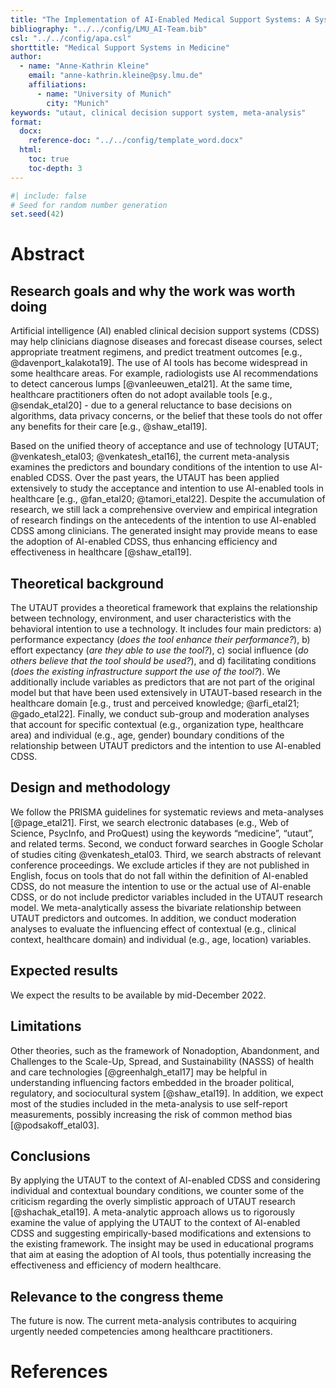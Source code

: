 ```yaml
---
title: "The Implementation of AI-Enabled Medical Support Systems: A Systematic Review and Meta-Analysis Based on the Universal Theory of Acceptance and Use of Technology"
bibliography: "../../config/LMU_AI-Team.bib"
csl: "../../config/apa.csl"
shorttitle: "Medical Support Systems in Medicine"
author: 
  - name: "Anne-Kathrin Kleine"
    email: "anne-kathrin.kleine@psy.lmu.de"
    affiliations:
      - name: "University of Munich"
        city: "Munich"
keywords: "utaut, clinical decision support system, meta-analysis"
format: 
  docx:
    reference-doc: "../../config/template_word.docx"
  html:
    toc: true
    toc-depth: 3
---
```



```r
#| include: false
# Seed for random number generation
set.seed(42)
```

# Abstract

## Research goals and why the work was worth doing

Artificial intelligence (AI) enabled clinical decision support systems (CDSS) may help clinicians diagnose diseases and forecast disease courses, select appropriate treatment regimens, and predict treatment outcomes [e.g., @davenport_kalakota19].
The use of AI tools has become widespread in some healthcare areas. 
For example, radiologists use AI recommendations to detect cancerous lumps [@vanleeuwen_etal21]. 
At the same time, healthcare practitioners often do not adopt available tools [e.g., @sendak_etal20] - due to a general reluctance to base decisions on algorithms, data privacy concerns, or the belief that these tools do not offer any benefits for their care [e.g., @shaw_etal19].

Based on the unified theory of acceptance and use of technology [UTAUT; @venkatesh_etal03; @venkatesh_etal16], the current meta-analysis examines the predictors and boundary conditions of the intention to use AI-enabled CDSS. 
Over the past years, the UTAUT has been applied extensively to study the acceptance and intention to use AI-enabled tools in healthcare [e.g., @fan_etal20; @tamori_etal22]. Despite the accumulation of research, we still lack a comprehensive overview and empirical integration of research findings on the antecedents of the intention to use AI-enabled CDSS among clinicians. 
The generated insight may provide means to ease the adoption of AI-enabled CDSS, thus enhancing efficiency and effectiveness in healthcare [@shaw_etal19].

## Theoretical background

The UTAUT provides a theoretical framework that explains the relationship between technology, environment, and user characteristics with the behavioral intention to use a technology. It includes four main predictors: a) performance expectancy (*does the tool enhance their performance?*), b) effort expectancy (*are they able to use the tool?*), c) social influence (*do others believe that the tool should be used?*), and d) facilitating conditions (*does the existing infrastructure support the use of the tool?*).
We additionally include variables as predictors that are not part of the original model but that have been used extensively in UTAUT-based research in the healthcare domain [e.g., trust and perceived knowledge; @arfi_etal21; @gado_etal22]. 
Finally, we conduct sub-group and moderation analyses that account for specific contextual (e.g., organization type, healthcare area) and individual (e.g., age, gender) boundary conditions of the relationship between UTAUT predictors and the intention to use AI-enabled CDSS. 

## Design and methodology 

We follow the PRISMA guidelines for systematic reviews and meta-analyses [@page_etal21]. First, we search electronic databases (e.g., Web of Science, PsycInfo, and ProQuest) using the keywords "medicine", "utaut", and related terms. Second, we conduct forward searches in Google Scholar of studies citing @venkatesh_etal03. Third, we search abstracts of relevant conference proceedings. We exclude articles if they are not published in English, focus on tools that do not fall within the definition of AI-enabled CDSS, do not measure the intention to use or the actual use of AI-enable CDSS, or do not include predictor variables included in the UTAUT research model.
We meta-analytically assess the bivariate relationship between UTAUT predictors and outcomes. In addition, we conduct moderation analyses to evaluate the influencing effect of contextual (e.g., clinical context, healthcare domain) and individual (e.g., age, location) variables. 

## Expected results 

We expect the results to be available by mid-December 2022. 

## Limitations

Other theories, such as the framework of Nonadoption, Abandonment, and Challenges to the Scale-Up, Spread, and Sustainability (NASSS) of health and care technologies [@greenhalgh_etal17] may be helpful in understanding influencing factors embedded in the broader political, regulatory, and sociocultural system [@shaw_etal19]. 
In addition, we expect most of the studies included in the meta-analysis to use self-report measurements, possibly increasing the risk of common method bias [@podsakoff_etal03]. 

## Conclusions

By applying the UTAUT to the context of AI-enabled CDSS and considering individual and contextual boundary conditions, we counter some of the criticism regarding the overly simplistic approach of UTAUT research [@shachak_etal19]. A meta-analytic approach allows us to rigorously examine the value of applying the UTAUT to the context of AI-enabled CDSS and suggesting empirically-based modifications and extensions to the existing framework. The insight may be used in educational programs that aim at easing the adoption of AI tools, thus potentially increasing the effectiveness and efficiency of modern healthcare.

## Relevance to the congress theme

The future is now. The current meta-analysis contributes to acquiring urgently needed competencies among healthcare practitioners. 



\newpage

# References

::: {#refs custom-style="Bibliography"}
:::

